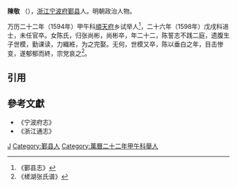 '''陳敬''' （{{bd|?||?|}}），[[浙江|浙江]][[宁波府|宁波府]][[鄞县|鄞县]]人。明朝政治人物。

万历二十二年（1594年）甲午科[[順天府|順天府]]乡试举人<ref>《鄞县志》</ref>，二十六年（1598年）戊戌科进士，未任官卒。女陈氏，归张尚彬，尚彬卒，年二十二，陈誓志不践二庭，遗腹生子世模，勤课读，力織絍，为之完娶。无何，世模又卒，陈以垂白之年，目击惨变，遂郁郁而終，宗党哀之<ref>《槎湖张氏谱》</ref>。

==引用==
{{reflist}}
==參考文獻==
*《宁波府志》
*《浙江通志》
{{萬曆二十六年戊戌科殿試金榜}}
{{明朝官员小作品}}
[[Category:陈姓|J]]
[[Category:鄞县人|Category:鄞县人]]
[[Category:萬曆二十二年甲午科舉人|Category:萬曆二十二年甲午科舉人]]